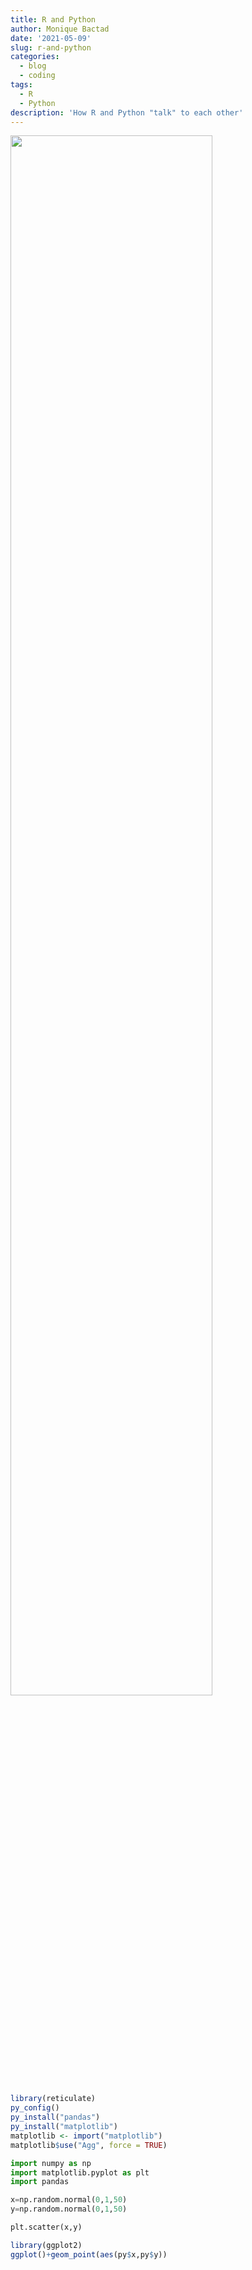 ```yaml
---
title: R and Python
author: Monique Bactad
date: '2021-05-09'
slug: r-and-python
categories:
  - blog
  - coding
tags:
  - R
  - Python
description: 'How R and Python "talk" to each other'
---
```


![](/post/2021-05-09-r-and-python_files/Python and R.png){width=80% height=80%}


```R
library(reticulate)
py_config()
py_install("pandas")
py_install("matplotlib")
matplotlib <- import("matplotlib")
matplotlib$use("Agg", force = TRUE)

```


```python
import numpy as np
import matplotlib.pyplot as plt
import pandas

x=np.random.normal(0,1,50)
y=np.random.normal(0,1,50)

plt.scatter(x,y)
```

```R
library(ggplot2)
ggplot()+geom_point(aes(py$x,py$y))
```


